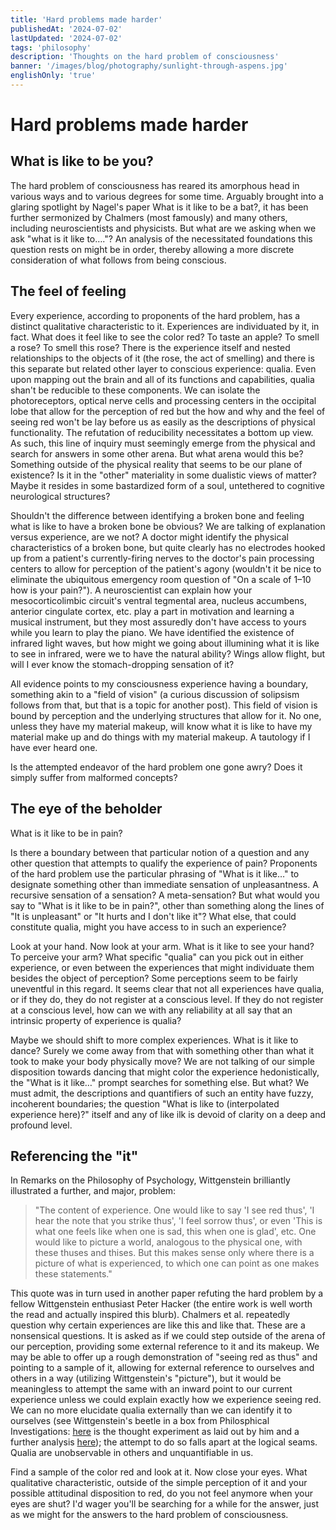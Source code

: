 ```yaml
---
title: 'Hard problems made harder'
publishedAt: '2024-07-02'
lastUpdated: '2024-07-02'
tags: 'philosophy'
description: 'Thoughts on the hard problem of consciousness'
banner: '/images/blog/photography/sunlight-through-aspens.jpg'
englishOnly: 'true'
---
```


# Hard problems made harder

## What is like to be you?

The hard problem of consciousness has reared its amorphous head in various ways and to various degrees for some time. Arguably
brought into a glaring spotlight by Nagel's paper What is it like to be a bat?, it has been further sermonized by Chalmers (most
famously) and many others, including neuroscientists and physicists. But what are we asking when we ask "what is it like to…."? An
analysis of the necessitated foundations this question rests on might be in order, thereby allowing a more discrete consideration
of what follows from being conscious.

## The feel of feeling

Every experience, according to proponents of the hard problem, has a distinct qualitative characteristic to it. Experiences are
individuated by it, in fact. What does it feel like to see the color red? To taste an apple? To smell a rose? To smell this rose?
There is the experience itself and nested relationships to the objects of it (the rose, the act of smelling) and there is this
separate but related other layer to conscious experience: qualia. Even upon mapping out the brain and all of its functions and
capabilities, qualia shan't be reducible to these components. We can isolate the photoreceptors, optical nerve cells and
processing centers in the occipital lobe that allow for the perception of red but the how and why and the feel of seeing red won't
be lay before us as easily as the descriptions of physical functionality. The refutation of reducibility necessitates a bottom up
view. As such, this line of inquiry must seemingly emerge from the physical and search for answers in some other arena. But what
arena would this be? Something outside of the physical reality that seems to be our plane of existence? Is it in the "other"
materiality in some dualistic views of matter? Maybe it resides in some bastardized form of a soul, untethered to cognitive
neurological structures?

Shouldn't the difference between identifying a broken bone and feeling what is like to have a broken bone be obvious? We are
talking of explanation versus experience, are we not? A doctor might identify the physical characteristics of a broken bone, but
quite clearly has no electrodes hooked up from a patient's currently-firing nerves to the doctor's pain processing centers to
allow for perception of the patient's agony (wouldn't it be nice to eliminate the ubiquitous emergency room question of "On a
scale of 1–10 how is your pain?"). A neuroscientist can explain how your mesocorticolimbic circuit's ventral tegmental area,
nucleus accumbens, anterior cingulate cortex, etc. play a part in motivation and learning a musical instrument, but they most
assuredly don't have access to yours while you learn to play the piano. We have identified the existence of infrared light waves,
but how might we going about illumining what it is like to see in infrared, were we to have the natural ability? Wings allow
flight, but will I ever know the stomach-dropping sensation of it?

All evidence points to my consciousness experience having a boundary, something akin to a "field of vision" (a curious discussion
of solipsism follows from that, but that is a topic for another post). This field of vision is bound by perception and the
underlying structures that allow for it. No one, unless they have my material makeup, will know what it is like to have my
material make up and do things with my material makeup. A tautology if I have ever heard one.

Is the attempted endeavor of the hard problem one gone awry? Does it simply suffer from malformed concepts?

## The eye of the beholder

What is it like to be in pain?

Is there a boundary between that particular notion of a question and any other question that attempts to qualify the experience of pain?
Proponents of the hard problem use the particular phrasing of "What is it like…" to designate something other than immediate sensation of
unpleasantness. A recursive sensation of a sensation? A meta-sensation? But what would you say to "What is it like to be in pain?", other than
something along the lines of "It is unpleasant" or "It hurts and I don't like it"? What else, that could constitute qualia, might you have
access to in such an experience?

Look at your hand. Now look at your arm. What is it like to see your hand? To perceive your arm? What specific "qualia" can you pick out in
either experience, or even between the experiences that might individuate them besides the object of perception? Some perceptions seem to be
fairly uneventful in this regard. It seems clear that not all experiences have qualia, or if they do, they do not register at a conscious
level. If they do not register at a conscious level, how can we with any reliability at all say that an intrinsic property of experience is qualia?

Maybe we should shift to more complex experiences. What is it like to dance? Surely we come away from that with something other than what
it took to make your body physically move? We are not talking of our simple disposition towards dancing that might color the experience
hedonistically, the "What is it like…" prompt searches for something else. But what? We must admit, the descriptions and quantifiers of such
an entity have fuzzy, incoherent boundaries; the question "What is like to (interpolated experience here)?" itself and any of like ilk is devoid of clarity on a deep and profound level.

## Referencing the "it"

In Remarks on the Philosophy of Psychology, Wittgenstein brilliantly illustrated a further, and major, problem:

> "The content of experience. One would like to say 'I see red thus', 'I hear the note that you strike thus', 'I feel sorrow thus', or even 'This is what one feels like when one is sad, this when one is glad', etc. One would like to picture a world, analogous to the physical one, with these thuses and thises. But this makes sense only where there is a picture of what is experienced, to which one can point as one makes these statements."

This quote was in turn used in another paper refuting the hard problem by a fellow Wittgenstein enthusiast Peter Hacker (the entire work is well worth the read and actually inspired this blurb). Chalmers et al. repeatedly question why certain experiences are like this and like that. These are a nonsensical questions. It is asked as if we could step outside of the arena of our perception, providing some external reference to it and its makeup. We may be able to offer up a rough demonstration of "seeing red as thus" and pointing to a sample of it, allowing for external reference to ourselves and others in a way
(utilizing Wittgenstein's "picture"), but it would be meaningless to attempt the same with an inward point to our current experience unless we could explain exactly how we experience seeing red. We can no more elucidate qualia externally than we can identify it to ourselves (see Wittgenstein's beetle in a box from Philosphical Investigations: [here](https://web.stanford.edu/~paulsko/Wittgenstein293.html) is the thought experiment as laid out by him and a further analysis [here](https://virtualphilosopher.com/2006/09/wittgenstein_an.html)); the attempt to do so falls apart at the logical seams. Qualia are unobservable in others and unquantifiable in us.

Find a sample of the color red and look at it. Now close your eyes. What qualitative characteristic, outside of the simple perception of it and your possible attitudinal disposition to red, do you not feel anymore when your eyes are shut? I'd wager you'll be searching for a while for the answer, just as we might for the answers to the hard problem of consciousness.

